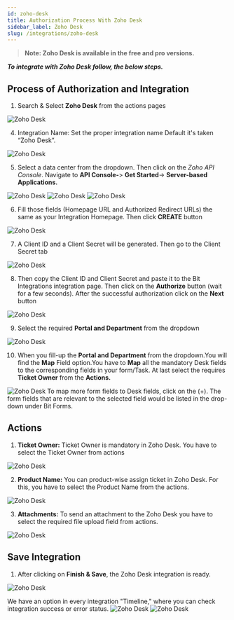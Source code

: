 ```yaml
---
id: zoho-desk
title: Authorization Process With Zoho Desk
sidebar_label: Zoho Desk
slug: /integrations/zoho-desk
---
```


> **Note: Zoho Desk is available in the free and pro versions.**

***To integrate with Zoho Desk follow, the below steps.***


## Process of Authorization and Integration

1.	Search & Select **Zoho Desk** from the actions pages
 <Image src="actions/zoho-desk/_select-zoho-desk" alt="Zoho Desk" w="1020" h="350" />

4.	Integration Name: Set the proper integration name Default it's taken “Zoho Desk”.
 <Image src="actions/zoho-desk/_integration-name" alt="Zoho Desk" w="1020" h="350" />

5. Select a data center from the dropdown. Then click on the *Zoho API Console*. Navigate to **API Console-**> **Get Started**-> **Server-based Applications.** 
 <Image src="actions/zoho-desk/_data-center" alt="Zoho Desk" w="1020" h="350" />
 <Image src="actions/zoho-desk/_get-started" alt="Zoho Desk" w="1020" h="350" />
 <Image src="actions/zoho-desk/_server-based-applications" alt="Zoho Desk" w="1020" h="350" />


6.	Fill those fields (Homepage URL and Authorized Redirect URLs) the same as your Integration Homepage. Then click **CREATE** button
 <Image src="actions/zoho-desk/_create-api" alt="Zoho Desk" w="1020" h="350" />

 
7.	A Client ID and a Client Secret will be generated. Then go to the Client Secret tab
 <Image src="actions/zoho-desk/_client-id-and-secret" alt="Zoho Desk" w="1020" h="300" />

8.	Then copy the Client ID and Client Secret and paste it to the Bit Integrations integration page. Then click on the **Authorize** button (wait for a few seconds). After the successful authorization click on the **Next** button
 <Image src="actions/zoho-desk/_authorize" alt="Zoho Desk" w="1020" h="300" />

9.	Select the required **Portal and Department** from the dropdown
 <Image src="actions/zoho-desk/_select-portal-and-department" alt="Zoho Desk" w="1020" h="300" /> 

10. When you fill-up the **Portal and Department** from the dropdown.You will find the **Map** Field option.You have to **Map** all the mandatory Desk fields to the corresponding fields in your form/Task. At last select the requires **Ticket Owner** from the **Actions.**
 <Image src="actions/zoho-desk/_select-portal-and-department" alt="Zoho Desk" w="1020" h="300" />
To map more form fields to Desk fields, click on the (+). The form fields that are relevant to the selected field would be listed in the drop-down under Bit Forms.


## Actions

1. **Ticket Owner:** Ticket Owner is mandatory in Zoho Desk. You have to select the Ticket Owner from actions
 <Image src="actions/zoho-desk/_titcket-owner-action" alt="Zoho Desk" w="1020" h="350" />

2. **Product Name:** You can product-wise assign ticket in Zoho Desk. For this, you have to select the Product Name from the actions.
 <Image src="actions/zoho-desk/_product-name-action" alt="Zoho Desk" w="1020" h="350" />


3. **Attachments:** To send an attachment to the Zoho Desk you have to select the required file upload field from actions.
 <Image src="actions/zoho-desk/_attachment-actions" alt="Zoho Desk" w="1020" h="350" />


## Save Integration
1.	After clicking on **Finish & Save**, the Zoho Desk integration is ready.
 <Image src="actions/zoho-desk/_finish-and-save" alt="Zoho Desk" w="1020" h="350" />

  We have an option in every integration "Timeline," where you can check integration success or error status.
   <Image src="actions/zoho-desk/_timeline" alt="Zoho Desk" w="1020" h="350" />
   <Image src="actions/zoho-desk/_sucess-or-error-massage" alt="Zoho Desk" w="1020" h="350" />



<Feedback/>